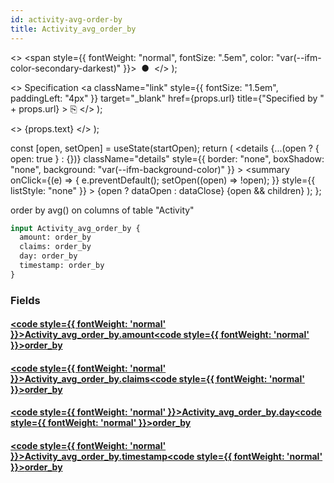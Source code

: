 ```yaml
---
id: activity-avg-order-by
title: Activity_avg_order_by
---
```


<head>
  <meta content="noindex" name="robots" />
  <meta charset="utf-8" />
</head>

  <>
    <span style={{ fontWeight: "normal", fontSize: ".5em", color: "var(--ifm-color-secondary-darkest)" }}>
      &nbsp;●&nbsp;
    </span>
  </>
);

  <>
    Specification
    <a
      className="link"
      style={{ fontSize: "1.5em", paddingLeft: "4px" }}
      target="_blank"
      href={props.url}
      title={"Specified by " + props.url}
    >
      ⎘
    </a>
  </>
);

  <>
    <span className={props.class}>{props.text}</span>
  </>
);


  const [open, setOpen] = useState(startOpen);
  return (
    <details
      {...(open ? { open: true } : {})}
      className="details"
      style={{ border: "none", boxShadow: "none", background: "var(--ifm-background-color)" }}
    >
      <summary
        onClick={(e) => {
          e.preventDefault();
          setOpen((open) => !open);
        }}
        style={{ listStyle: "none" }}
      >
        {open ? dataOpen : dataClose}
      </summary>
      {open && children}
    </details>
  );
};

order by avg() on columns of table "Activity"

```graphql
input Activity_avg_order_by {
  amount: order_by
  claims: order_by
  day: order_by
  timestamp: order_by
}
```

### Fields

#### [<code style={{ fontWeight: 'normal' }}>Activity_avg_order_by.<b>amount</b></code>](#)<Bullet />[<code style={{ fontWeight: 'normal' }}><b>order_by</b></code>](/docs/api/airdrops/graphql/envio/enums/order-by.mdx) <Badge class="badge badge--secondary " text="enum"/>

#### [<code style={{ fontWeight: 'normal' }}>Activity_avg_order_by.<b>claims</b></code>](#)<Bullet />[<code style={{ fontWeight: 'normal' }}><b>order_by</b></code>](/docs/api/airdrops/graphql/envio/enums/order-by.mdx) <Badge class="badge badge--secondary " text="enum"/>

#### [<code style={{ fontWeight: 'normal' }}>Activity_avg_order_by.<b>day</b></code>](#)<Bullet />[<code style={{ fontWeight: 'normal' }}><b>order_by</b></code>](/docs/api/airdrops/graphql/envio/enums/order-by.mdx) <Badge class="badge badge--secondary " text="enum"/>

#### [<code style={{ fontWeight: 'normal' }}>Activity_avg_order_by.<b>timestamp</b></code>](#)<Bullet />[<code style={{ fontWeight: 'normal' }}><b>order_by</b></code>](/docs/api/airdrops/graphql/envio/enums/order-by.mdx) <Badge class="badge badge--secondary " text="enum"/>

